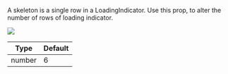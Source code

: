 A skeleton is a single row in a LoadingIndicator. Use this prop, to alter the number of rows of loading indicator.

![](../../../../assets/api-references/components/channel-list/loading_indicator.png)

| Type               | Default      |
| ------------------ | ------------ |
| number             | 6            |
